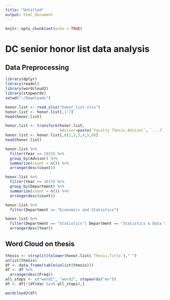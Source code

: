 ```yaml
---
title: "Untitled"
output: html_document
---
```


```r
knitr::opts_chunk$set(echo = TRUE)
```

# DC senior honor list data analysis

## Data Preprocessing
```r
library(dplyr)
library(readxl)
library(wordcloud2)
library(stopwords)
setwd("~/Downloads")
```

```r
honor.list <- read_xlsx("honor_list.xlsx")
honor.list <- honor.list[,1:7]
head(honor.list)
```

```r
honor.list <- transform(honor.list, 
                        Advisor=paste(`Faculty Thesis Advisor`, `...7`, sep=" "))
honor.list <- honor.list[,c(1,2,3,4,5,8)]
head(honor.list)
```

```r

honor.list %>%
  filter(Year >= 2015) %>%
  group_by(Advisor) %>%
  summarize(count = n()) %>%
  arrange(desc(count))
```

```r
honor.list %>%
  filter(Year >= 2015) %>%
  group_by(Department) %>%
  summarize(count = n()) %>%
  arrange(desc(count))
```

```r
honor.list %>%
  filter(Department == "Economics and Statistics") 
```
```r
honor.list %>%
  filter(Department == "Statistics"| Department == "Statistics & Data Science") %>%
  arrange(desc(Year))
```

## Word Cloud on thesis
```r
thesis <- strsplit(tolower(honor.list$`Thesis.Title`)," ")
unlist(thesis)
df <- data.frame(table(unlist(thesis))) 
df <- df %>%
  arrange(desc(Freq))
all_stops <- c("word1", "word2", stopwords("en"))
df <- df[!(df$Var %in% all_stops),]
```

```r
wordcloud2(df)
```